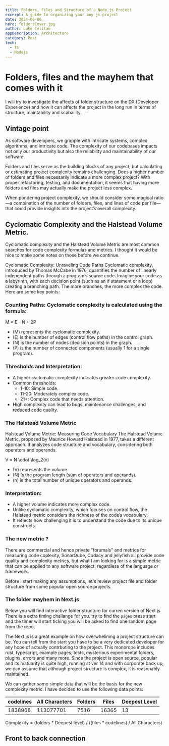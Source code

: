 ```yaml
---
title: Folders, Files and Structure of a Node.js Project
excerpt: A guide to organizing your any js project
date: 2024-06-06
hero: foldersCover.jpg
author: Luke Celitan
appDescription: Architecture
category: Post
tech:
  - TS
  - Nodejs
---
```



# Folders, files and the mayhem that comes with it

I will try to investigate the affects of folder structure on the DX (Developer
Experience) and how it can affects the project in the long run in terms of
structure, maintability and scabaility.

## Vintage point

As software developers, we grapple with intricate systems, complex algorithms,
and intricate code. The complexity of our codebases impacts not only our
productivity but also the reliability and maintainability of our software.

Folders and files serve as the building blocks of any project, but calculating
or estimating project complexity remains challenging. Does a higher number of
folders and files necessarily indicate a more complex project? With proper
refactoring, testing, and documentation, it seems that having more folders and
files may actually make the project less complex.

When pondering project complexity, we should consider some magical ratio—a
combination of the number of folders, files, and lines of code per file—that
could provide insights into the project’s overall complexity.

## Cyclomatic Complexity and the Halstead Volume Metric.

Cyclomatic complexity and the Halstead Volume Metric are most common searches
for code complexity formulas and metrics. I thought it would be nice to make
some notes on those before we continue.

Cyclomatic Complexity: Unraveling Code Paths Cyclomatic complexity, introduced
by Thomas McCabe in 1976, quantifies the number of linearly independent paths
through a program’s source code. Imagine your code as a labyrinth, with each
decision point (such as an if statement or a loop) creating a branching path.
The more branches, the more complex the code. Here are some key points:

### Counting Paths: Cyclomatic complexity is calculated using the formula:

M = E - N + 2P

- (M) represents the cyclomatic complexity.
- (E) is the number of edges (control flow paths) in the control graph.
- (N) is the number of nodes (decision points) in the graph.
- (P) is the number of connected components (usually 1 for a single program).

### Thresholds and Interpretation:

- A higher cyclomatic complexity indicates greater code complexity.
- Common thresholds:
  - 1-10: Simple code.
  - 11-20: Moderately complex code.
  - 21+: Complex code that needs attention.
- High complexity can lead to bugs, maintenance challenges, and reduced code
  quality.

### The Halstead Volume Metric

Halstead Volume Metric: Measuring Code Vocabulary The Halstead Volume Metric,
proposed by Maurice Howard Halstead in 1977, takes a different approach. It
analyzes code structure and vocabulary, considering both operators and operands.

V = N \cdot \log_2(n)

- (V) represents the volume.
- (N) is the program length (sum of operators and operands).
- (n) is the total number of unique operators and operands.

### Interpretation:

- A higher volume indicates more complex code.
- Unlike cyclomatic complexity, which focuses on control flow, the Halstead
  metric considers the richness of the code’s vocabulary.
- It reflects how challenging it is to understand the code due to its unique
  constructs.

### The new metric ?

There are commercial and hence private "forumals" and metrics for measuring code
coplexity, SonarQube, Codacy and jellyfish all provide code quality and
complexity metrics, but what I am looking for is a simple metric that can be
applied to any software project, regardless of the language or framework.

Before I start making any assumptions, let's review project file and folder
structure from some popular open source projects.

### The folder mayhem in Next.js

Below you will find interactive folder structure for curren version of Next.js
There is a extra timing challange for you, try to find the `pages` press start
and the timer will start ticking you will be asked to find one random page from
the repo.

<TreeChart folder={nextjs} />

The Next.js is a great example on how overwhelimng a project structure can be.
You can tell from the start you have to be a very dedicated developer for any
hope of actually contrbuting to the project. This monorope includes rust,
typescript, example pages, tests, mysterious experimental folders, plugins,
errors and many more. Since the project is open source, popular and its
matuarity is quite high, running at ver 14 and with corporate back up, we can
assume that although project structure is complex, it is reasonably maintained.

We can gather some simple data that will be the basis for the new complexity
metric. I have decided to use the following data points:

| codelines | All Characters | Folders | Files | Deepest Level |
| --------- | -------------- | ------- | ----- | ------------- |
| 1838968   | 113077701      | 7516    | 16365 | 13            |

Complexity = (folders \* Deepest level) / ((files \* codelines) / All
Characters)

## Front to back connection

